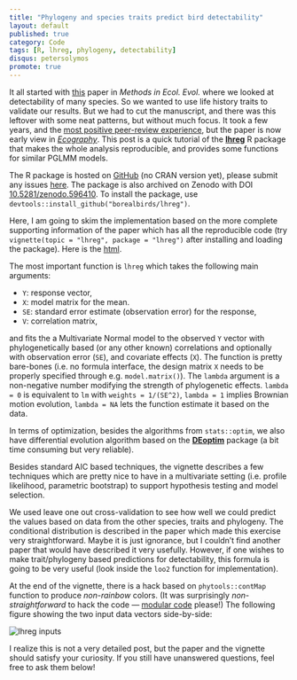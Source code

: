 ```yaml
---
title: "Phylogeny and species traits predict bird detectability"
layout: default
published: true
category: Code
tags: [R, lhreg, phylogeny, detectability]
disqus: petersolymos
promote: true
---
```


It all started with [this](http://onlinelibrary.wiley.com/doi/10.1111/2041-210X.12106/abstract) paper in *Methods in Ecol. Evol.* where we looked at
detectability of many species. So we wanted to use life history
traits to validate our results. But we had to cut the manuscript,
and there was this leftover with some neat patterns, but without much focus.
It took a few years, and the [most positive peer-review experience](https://twitter.com/psolymos/status/903634823906033664),
but the paper is now early view in [*Ecography*](http://onlinelibrary.wiley.com/doi/10.1111/ecog.03415/abstract). This post is a quick tutorial of the [**lhreg**](https://github.com/borealbirds/lhreg#readme) R package that makes the whole analysis reproducible, and provides some functions for similar PGLMM models.

The R package is hosted on [GitHub](https://github.com/borealbirds/lhreg) 
(no CRAN version yet),
please submit any issues [here](https://github.com/borealbirds/lhreg/issues).
The package is also archived on Zenodo with DOI [10.5281/zenodo.596410](http://doi.org/10.5281/zenodo.596410).
To install the package, use 
`devtools::install_github("borealbirds/lhreg")`.


Here, I am going to skim the implementation based on the more
complete supporting information of the paper which has all the
reproducible code (try `vignette(topic = "lhreg", package = "lhreg")` after
installing and loading the package).
Here is the [html](https://borealbirds.github.io/lhreg/).

The most important function is `lhreg` which takes the following main arguments:

* `Y`: response vector,
* `X`: model matrix for the mean.
* `SE`: standard error estimate (observation error) for the response,
* `V`: correlation matrix,

and fits the a Multivariate Normal model to the observed `Y` vector
with phylogenetically based (or any other known) correlations 
and optionally with observation error (`SE`), and covariate effects (`X`).
The function is pretty bare-bones (i.e. no formula interface,
the design matrix `X` needs to be properly specified through
e.g. `model.matrix()`). The `lambda` argument
is a non-negative number modifying the strength of phylogenetic effects. 
`lambda = 0` is equivalent to `lm` with
`weights = 1/(SE^2)`, `lambda = 1` implies Brownian motion evolution,
`lambda = NA` lets the function estimate it based on the data.

In terms of optimization, besides the algorithms from `stats::optim`,
we also have differential evolution algorithm based on the
[**DEoptim**](https://cran.r-project.org/package=DEoptim) package (a bit time consuming but very reliable).

Besides standard AIC based techniques, the vignette describes a few 
techniques which are pretty nice to have in
a multivariate setting (i.e. profile likelihood, parametric bootstrap)
to support hypothesis testing and model selection.

We used leave one out cross-validation to see how well we could predict the 
values based on data from the other species, traits and phylogeny.
The conditional distribution is described in the paper which
made this exercise very straightforward.
Maybe it is just ignorance, but I couldn't find another paper
that would have described it very usefully.
However, if one wishes to make trait/phylogeny based
predictions for detectability, this formula is going to be
very useful (look inside the `loo2` function for implementation).

At the end of the vignette, there is a hack based on `phytools::contMap`
function to produce *non-rainbow* colors. 
(It was surprisingly *non-straightforward* to hack the code &mdash;
[modular code](https://en.wikipedia.org/wiki/Unix_philosophy#Doug_McIlroy_on_Unix_programming) please!) 
The following figure showing the two input data vectors side-by-side:

<img src="https://github.com/borealbirds/lhreg/raw/master/tree.png" class="img-responsive" alt="lhreg inputs">

I realize this is not a very detailed post, but the paper
and the vignette should satisfy your curiosity.
If you still have unanswered questions, feel free to ask them below!
